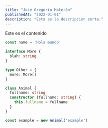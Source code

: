 ```yaml
---
title: "José Gregorio Materán"
publishedAt: "2022-01-01"
description: "Esta es la descripcion corta."
---
```


Este es el contenido

```typescript
const name = 'Hola mundo'

interface More {
  blah: string
}

type Other = {
  more: More[]
}

class Animal {
  fullname: string
  constructor (fullname: string) {
    this.fullname = fullname
  }
}

const example = new Animal('example')
```
